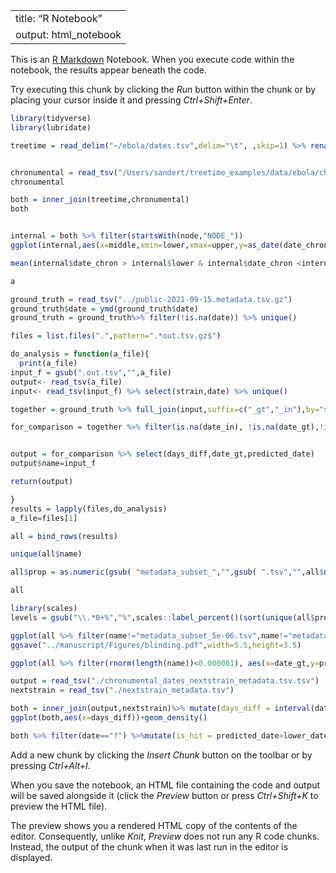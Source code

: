 
---
title: "R Notebook"
output: html_notebook
---

This is an [R Markdown](http://rmarkdown.rstudio.com) Notebook. When you execute code within the notebook, the results appear beneath the code. 

Try executing this chunk by clicking the *Run* button within the chunk or by placing your cursor inside it and pressing *Ctrl+Shift+Enter*. 

```r
library(tidyverse)
library(lubridate)


```

```r

    
treetime = read_delim("~/ebola/dates.tsv",delim="\t", ,skip=1) %>% rename(node=`#node`) %>% mutate(lower = date_decimal(as.numeric(`lower bound`)),upper = date_decimal(as.numeric(`upper bound`)),middle = date_decimal(as.numeric(`numeric date`)))


chronumental = read_tsv("/Users/sandert/treetime_examples/data/ebola/chronumental_dates_ebola.metadata.csv.tsv", col_names = c("node","date_chron"))
chronumental

both = inner_join(treetime,chronumental)
both


internal = both %>% filter(startsWith(node,"NODE_"))
ggplot(internal,aes(x=middle,xmin=lower,xmax=upper,y=as_date(date_chron)))+geom_errorbarh(color="gray")+geom_point(size=0.5) +theme_bw()

mean(internal$date_chron > internal$lower & internal$date_chron <internal$upper,na.rm=TRUE)+labs(x="Treetime date with confidence interval",y="")

```
```r
a
```

```r

ground_truth = read_tsv("../public-2021-09-15.metadata.tsv.gz")
ground_truth$date = ymd(ground_truth$date)
ground_truth = ground_truth%>% filter(!is.na(date)) %>% unique()

files = list.files(".",pattern=".*out.tsv.gz$")

do_analysis = function(a_file){
  print(a_file)
input_f = gsub(".out.tsv","",a_file)
output<- read_tsv(a_file)
input<- read_tsv(input_f) %>% select(strain,date) %>% unique()

together = ground_truth %>% full_join(input,suffix=c("_gt","_in"),by="strain") %>% full_join(output,suffix=c("","_out"))

for_comparison = together %>% filter(is.na(date_in), !is.na(date_gt),!is.na(predicted_date)) %>% mutate(days_diff = interval(date_gt,predicted_date)/days(1))


output = for_comparison %>% select(days_diff,date_gt,predicted_date)
output$name=input_f

return(output)

}
results = lapply(files,do_analysis)
a_file=files[1]


```
```r
all = bind_rows(results) 

unique(all$name)
```
```r
all$prop = as.numeric(gsub( "metadata_subset_","",gsub( ".tsv","",all$name)))
```
```r
all
```

```r



library(scales)
levels = gsub("\\.*0+%","%",scales::label_percent()(sort(unique(all$prop))))

ggplot(all %>% filter(name!="metadata_subset_5e-06.tsv",name!="metadata_subset_5e-05.tsv",name!="metadata_subset_0.01.tsv"),aes(x=days_diff,color=factor(gsub("\\.*0+%","%",scales::label_percent()(prop)),levels =levels))) + geom_density(bw=2,n=3000)+coord_cartesian(xlim=c(-60,60))+theme_bw()+scale_color_viridis_d(option="turbo")+labs(color="Metadata retained",x="Prediction error / days",y="Density")
ggsave("../manuscript/Figures/blinding.pdf",width=5.5,height=3.5)
```
```r
ggplot(all %>% filter(rnorm(length(name))<0.000001), aes(x=date_gt,y=predicted_date)) +geom_point(alpha=0.1)+coord_fixed()+facet_wrap(~name)
```

```r
output = read_tsv("./chronumental_dates_nextstrain_metadata.tsv.tsv")
nextstrain = read_tsv("./nextstrain_metadata.tsv")

both = inner_join(output,nextstrain)%>% mutate(days_diff = interval(date,predicted_date)/days(1))
ggplot(both,aes(x=days_diff))+geom_density()

both %>% filter(date=="?") %>%mutate(is_hit = predicted_date>lower_date & upper_date>predicted_date) %>% group_by(is_hit) %>% summarise(n=n())


```

Add a new chunk by clicking the *Insert Chunk* button on the toolbar or by pressing *Ctrl+Alt+I*.

When you save the notebook, an HTML file containing the code and output will be saved alongside it (click the *Preview* button or press *Ctrl+Shift+K* to preview the HTML file).

The preview shows you a rendered HTML copy of the contents of the editor. Consequently, unlike *Knit*, *Preview* does not run any R code chunks. Instead, the output of the chunk when it was last run in the editor is displayed.
